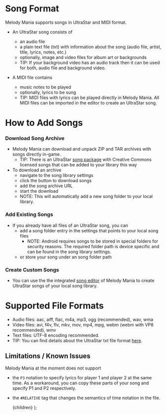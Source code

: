 
# Song Format
Melody Mania supports songs in UltraStar and MIDI format.

- An UltraStar song consists of
    -  an audio file
    -  a plain text file (txt) with information about the song (audio file, artist, title, lyrics, notes, etc.)
    - optionally, image and video files for album art or backgrounds
    - TIP: If your background video has an audio track then it can be used for both, audio file and background video.

- A MIDI file contains
    - music notes to be played
    - optionally, lyrics to be sung
    - TIP: MIDI files with lyrics can be played directly in Melody Mania. All MIDI files can be imported in the editor to create an UltraStar song.

# How to Add Songs
### Download Song Archive
- Melody Mania can download and unpack ZIP and TAR archives with songs directly in-game.
    - TIP: There is an UltraStar [song package](https://github.com/UltraStar-Deluxe/songs) with Creative Commons licensed songs that can be added to your library this way
- To download an archive
    - navigate to the song library settings
    - click the button to download songs
    - add the song archive URL
    - start the download
    - NOTE: This will automatically add a new song folder to your local library.

### Add Existing Songs
- If you already have all files of an UltraStar song, you can
    - add a song folder entry in the settings that points to your local song files
        - NOTE: Android requires songs to be stored in special folders for security reasons. The required folder path is device specific and can be found in the song library settings.
    - or store your song under an song folder path

### Create Custom Songs
- You can use the the integrated [song editor](/how-to-song-editor) of Melody Mania to create UltraStar songs of your local song library.

# Supported File Formats
- Audio files: aac, aiff, flac, m4a, mp3, ogg (recommended), wav, wma
- Video files: avi, f4v, flv, mkv, mov, mp4, mpg, webm (webm with VP8 recommended), wmv
- Text files: UTF-8 encoding recommended.
- TIP: You can find details about the UltraStar txt file format [here](https://github.com/UltraStar-Deluxe/Play/wiki/UltraStar-txt-File-Format).

## Limitations / Known Issues

Melody Mania at the moment does not support

- the `P3` notation to specify lyrics for player 1 and player 2 at the same time. As a workaround, you can copy these parts of your song and specify P1 and P2 respectively.
- the `#RELATIVE` tag that changes the semantics of time notation in the file.

    <MdxLayoutComponent>{children}</MdxLayoutComponent>
);
